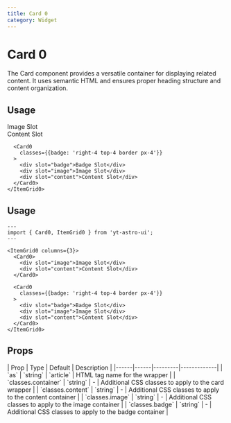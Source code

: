 ```yaml
---
title: Card 0
category: Widget
---
```



# Card 0

The Card component provides a versatile container for displaying related content. It uses semantic HTML and ensures proper heading structure and content organization.

## Usage

<div className="space-y-12">
  <Demo title="">
    <ItemGrid0 columns={3}>
      <Card0>
        <div slot="image">Image Slot</div>
        <div slot="content">Content Slot</div>
      </Card0>

      <Card0
        classes={{badge: 'right-4 top-4 border px-4'}}
      >
        <div slot="badge">Badge Slot</div>
        <div slot="image">Image Slot</div>
        <div slot="content">Content Slot</div>
      </Card0>
    </ItemGrid0>
  </Demo>
</div>


## Usage

```astro
---
import { Card0, ItemGrid0 } from 'yt-astro-ui';
---

<ItemGrid0 columns={3}>
  <Card0>
    <div slot="image">Image Slot</div>
    <div slot="content">Content Slot</div>
  </Card0>

  <Card0
    classes={{badge: 'right-4 top-4 border px-4'}}
  >
    <div slot="badge">Badge Slot</div>
    <div slot="image">Image Slot</div>
    <div slot="content">Content Slot</div>
  </Card0>
</ItemGrid0>
```

## Props

<div className="overflow-x-auto">
  <div className="min-w-xl">
    | Prop | Type | Default | Description |
    |------|------|---------|-------------|
    | `as`                | `string` | `article` | HTML tag name for the wrapper |
    | `classes.container` | `string` | - | Additional CSS classes to apply to the card wrapper |
    | `classes.content`   | `string` | - | Additional CSS classes to apply to the content container |
    | `classes.image`     | `string` | - | Additional CSS classes to apply to the image container |
    | `classes.badge`     | `string` | - | Additional CSS classes to apply to the badge container |
  </div>
</div>
